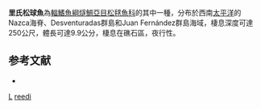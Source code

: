 {{Speciesbox
| taxon = Monocentris reedi
| binomial_authority = [[Schultz|Schultz]], 1956
| status = NE
| status_system = IUCN3.1
}}
'''里氏松球魚'''為[[輻鰭魚綱|輻鰭魚綱]][[燧鯛亞目|燧鯛亞目]][[松毬魚科|松毬魚科]]的其中一種，分布於西南[[太平洋|太平洋]]的 Nazca海脊、Desventuradas群島和Juan Fernández群島海域，棲息深度可達250公尺，體長可達9.9公分，棲息在礁石區，夜行性。

== 参考文献 ==
{{reflist}}
*{{FishBase_species|genus=Monocentris|species=reedi|year=2012|month=7}}

{{魚類小作品}}
{{Taxonbar}}
[[Category:1956年描述的鱼类|L]]
[[Category:松球魚屬|reedi]]